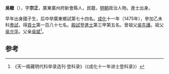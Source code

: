 '''吳轍'''（{{bd|1444年||？}}），字'''宗正'''，廣東廣州府新會縣人，民籍，[[明朝|明朝]]政治人物。進士出身。

早年出身國子生，后中举廣東鄉試第七十四名。[[成化|成化]]十一年（1475年），參加乙未科[[會試|會試]]，得[[貢士|貢士]]第一百八十七名。[[殿試|殿試]]登[[進士|進士]]第三甲第五名。曾祖父[[吳先護|吳先護]]。祖父[[吳允孚|吳允孚]]。父亲[[吳斌|吳斌]]<ref>《天一阁藏明代科举录选刊·登科录》（《成化十一年进士登科录》）</ref>。

==参考==
{{reflist}}
{{明朝人物小作品}}
{{成化十一年乙未科殿試金榜}}